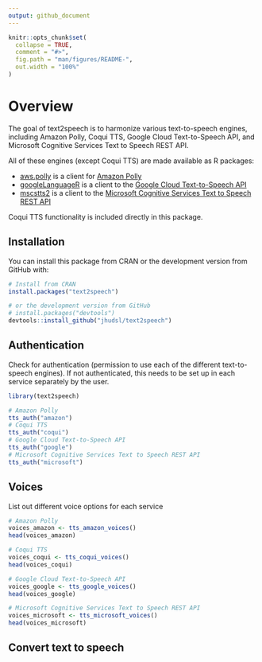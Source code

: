 ```yaml
---
output: github_document
---
```


<!-- README.md is generated from README.Rmd. Please edit that file -->

```r
knitr::opts_chunk$set(
  collapse = TRUE,
  comment = "#>",
  fig.path = "man/figures/README-",
  out.width = "100%"
)
```

# Overview

<!-- badges: start -->
<!-- badges: end -->

The goal of text2speech is to harmonize various text-to-speech engines, including Amazon Polly, Coqui TTS, Google Cloud Text-to-Speech API, and Microsoft Cognitive Services Text to Speech REST API. 

All of these engines (except Coqui TTS) are made available as R packages:

- [aws.polly](https://github.com/cloudyr/aws.polly) is a client for [Amazon Polly](https://docs.aws.amazon.com/polly/latest/dg/what-is.html)
- [googleLanguageR](https://github.com/ropensci/googleLanguageR) is a client to the [Google Cloud Text-to-Speech API](https://cloud.google.com/text-to-speech/) 
- [mscstts2](https://github.com/howardbaek/mscstts2) is a client to the [Microsoft Cognitive Services Text to Speech REST API](https://learn.microsoft.com/en-us/azure/cognitive-services/speech-service/rest-text-to-speech?tabs=streaming)

Coqui TTS functionality is included directly in this package.


## Installation

You can install this package from CRAN or the development version from GitHub with:

``` r
# Install from CRAN
install.packages("text2speech")

# or the development version from GitHub
# install.packages("devtools")
devtools::install_github("jhudsl/text2speech")
```

## Authentication

Check for authentication (permission to use each of the different text-to-speech engines). If not authenticated, this needs to be set up in each service separately by the user.

```r
library(text2speech)

# Amazon Polly
tts_auth("amazon")
# Coqui TTS
tts_auth("coqui")
# Google Cloud Text-to-Speech API 
tts_auth("google")
# Microsoft Cognitive Services Text to Speech REST API
tts_auth("microsoft")
```


## Voices

List out different voice options for each service

```r
# Amazon Polly
voices_amazon <- tts_amazon_voices()
head(voices_amazon)

# Coqui TTS
voices_coqui <- tts_coqui_voices()
head(voices_coqui)

# Google Cloud Text-to-Speech API 
voices_google <- tts_google_voices()
head(voices_google)

# Microsoft Cognitive Services Text to Speech REST API
voices_microsoft <- tts_microsoft_voices()
head(voices_microsoft)
```

## Convert text to speech

```r

```

